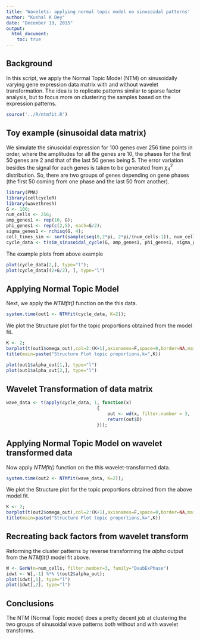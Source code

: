 ```yaml
---
title: 'Wavelets: applying normal topic model on sinusoidal patterns'
author: "Kushal K Dey"
date: "December 13, 2015"
output: 
  html_document:
    toc: true
---
```


## Background

In this script, we apply the Normal Topic Model (NTM) on sinusoidally varying gene expression data matrix with and without wavelet transformation. The idea is to replicate patterns similar to sparse factor analysis, but to focus more on clustering the samples based on the expression patterns.

```r
source('../R/ntmfit.R')
```

## Toy example (sinusoidal data matrix)

We simulate the sinusoidal expression for $100$ genes over $256$ time points in order, where the amplitudes for all the genes are $10$, the phases for the first $50$ genes are $2$ and that of the last $50$ genes being $5$. The error variation besides the signal for each genes is
taken to be generated from $\chi^2_{4}$ distribution. So, there are two groups of genes depending on gene phases (the first $50$ coming from one phase and the last $50$ from another).

```r
library(PMA)
library(cellcycleR)
library(wavethresh)
G <- 100;
num_cells <- 256;
amp_genes1 <- rep(10, G);
phi_genes1 <- rep(c(2,5), each=G/2);
sigma_genes1 <- rchisq(G, 4);
cell_times_sim <- sort(sample(seq(0,2*pi, 2*pi/(num_cells-1)), num_cells, replace=FALSE));
cycle_data <- t(sim_sinusoidal_cycle(G, amp_genes1, phi_genes1, sigma_genes1, cell_times_sim));

```

The example plots from above example

```r
plot(cycle_data[2,], type="l");
plot(cycle_data[(2+G/2), ], type="l")
```

## Applying Normal Topic Model 

Next, we apply the *NTMfit()* function on the this data.

```r
system.time(out1 <- NTMfit(cycle_data, K=2));
```

We plot the Structure plot for the topic proportions obtained from the model fit.

```r
K <- 2;
barplot(t(out1$omega_out),col=2:(K+1),axisnames=F,space=0,border=NA,main="",las=1,ylim=c(0,1),cex.axis=1.5,cex.main=1.4)
title(main=paste("Structure Plot topic proportions,k=",K))

plot(out1$alpha_out[1,], type="l")
plot(out1$alpha_out[2,], type="l")

```

## Wavelet Transformation of data matrix

```r

wave_data <- t(apply(cycle_data, 1, function(x)
                                  {
                                      out <- wd(x, filter.number = 3, family = "DaubExPhase")
                                      return(out$D)
                                  }));
```

## Applying Normal Topic Model on wavelet transformed data

Now apply *NTMfit()* function on the this wavelet-transformed data.

```r
system.time(out2 <- NTMfit(wave_data, K=2));
```


We plot the Structure plot for the topic proportions obtained from the above model fit.

```r
K <- 2;
barplot(t(out2$omega_out),col=2:(K+1),axisnames=F,space=0,border=NA,main="",las=1,ylim=c(0,1),cex.axis=1.5,cex.main=1.4)
title(main=paste("Structure Plot topic proportions,k=",K))

```

## Recreating back factors from wavelet transform

Reforming the cluster patterns by reverse transforming the *alpha* output from the *NTMfit()* model fit above.

```r
W <- GenW(n=num_cells, filter.number=3, family="DaubExPhase")
idwt <- W[,-1] %*% t(out2$alpha_out);
plot(idwt[,1], type="l")
plot(idwt[,2], type="l")

```

## Conclusions

The NTM (Normal Topic model) does a pretty decent job at clustering the two groups of sinusoidal wave patterns both without and with wavelet transforms.

